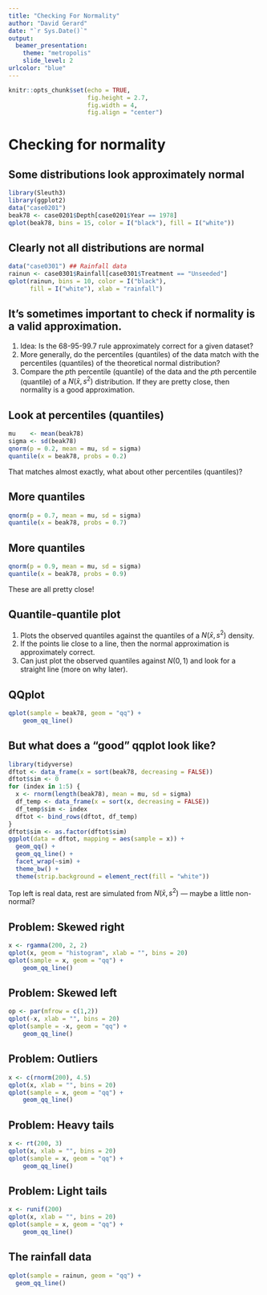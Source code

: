 ```yaml
---
title: "Checking For Normality"
author: "David Gerard"
date: "`r Sys.Date()`"
output:
  beamer_presentation:
    theme: "metropolis"
    slide_level: 2
urlcolor: "blue"
---
```


```r
knitr::opts_chunk$set(echo = TRUE,
                      fig.height = 2.7, 
                      fig.width = 4, 
                      fig.align = "center")
```

# Checking for normality

## Some distributions look approximately normal
```r
library(Sleuth3)
library(ggplot2)
data("case0201")
beak78 <- case0201$Depth[case0201$Year == 1978]
qplot(beak78, bins = 15, color = I("black"), fill = I("white"))
```



## Clearly not all distributions are normal

```r
data("case0301") ## Rainfall data
rainun <- case0301$Rainfall[case0301$Treatment == "Unseeded"]
qplot(rainun, bins = 10, color = I("black"), 
      fill = I("white"), xlab = "rainfall")
```

## It's sometimes important to check if normality is a valid approximation.

1. Idea: Is the 68-95-99.7 rule approximately correct for a given dataset?
2. More generally, do the percentiles (quantiles) of the data match with the percentiles (quantiles) of the theoretical normal distribution?
3. Compare the $p$th percentile (quantile) of the data and the $p$th percentile (quantile) of a $N(\bar{x}, s^2)$ distribution. If they are pretty close, then normality is a good approximation.


## Look at percentiles (quantiles)

```r
mu    <- mean(beak78)
sigma <- sd(beak78)
qnorm(p = 0.2, mean = mu, sd = sigma)
quantile(x = beak78, probs = 0.2)
```

That matches almost exactly, what about other percentiles (quantiles)?

## More quantiles

```r
qnorm(p = 0.7, mean = mu, sd = sigma)
quantile(x = beak78, probs = 0.7)
```

## More quantiles

```r
qnorm(p = 0.9, mean = mu, sd = sigma)
quantile(x = beak78, probs = 0.9)
```
These are all pretty close!


## Quantile-quantile plot

1. Plots the observed quantiles against the quantiles of a $N(\bar{x}, s^2)$ density.
2. If the points lie close to a line, then the normal approximation is approximately correct.
3. Can just plot the observed quantiles against $N(0, 1)$ and look for a straight line (more on why later).


## QQplot
```r
qplot(sample = beak78, geom = "qq") +
    geom_qq_line()
```

## But what does a "good" qqplot look like?
```r
library(tidyverse)
dftot <- data_frame(x = sort(beak78, decreasing = FALSE))
dftot$sim <- 0
for (index in 1:5) {
  x <- rnorm(length(beak78), mean = mu, sd = sigma)
  df_temp <- data_frame(x = sort(x, decreasing = FALSE))
  df_temp$sim <- index
  dftot <- bind_rows(dftot, df_temp)
}
dftot$sim <- as.factor(dftot$sim)
ggplot(data = dftot, mapping = aes(sample = x)) +
  geom_qq() +
  geom_qq_line() +
  facet_wrap(~sim) +
  theme_bw() +
  theme(strip.background = element_rect(fill = "white"))
```
Top left is real data, rest are simulated from $N(\bar{x}, s^2)$ --- maybe a little non-normal?


## Problem: Skewed right
```r
x <- rgamma(200, 2, 2)
qplot(x, geom = "histogram", xlab = "", bins = 20)
qplot(sample = x, geom = "qq") +
    geom_qq_line()
```

## Problem: Skewed left
```r
op <- par(mfrow = c(1,2))
qplot(-x, xlab = "", bins = 20)
qplot(sample = -x, geom = "qq") +
    geom_qq_line()
```


## Problem: Outliers
```r
x <- c(rnorm(200), 4.5)
qplot(x, xlab = "", bins = 20)
qplot(sample = x, geom = "qq") +
    geom_qq_line()
```

## Problem: Heavy tails
```r
x <- rt(200, 3)
qplot(x, xlab = "", bins = 20)
qplot(sample = x, geom = "qq") +
    geom_qq_line()
```


## Problem: Light tails
```r
x <- runif(200)
qplot(x, xlab = "", bins = 20)
qplot(sample = x, geom = "qq") +
    geom_qq_line()
```


## The rainfall data

```r
qplot(sample = rainun, geom = "qq") +
  geom_qq_line()
```


